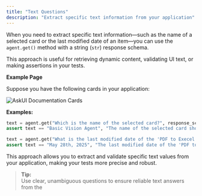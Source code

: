 ---
title: "Text Questions"
description: "Extract specific text information from your application"
---

When you need to extract specific text information—such as the name of a selected card or the last modified date of an item—you can use the `agent.get()` method with a string (`str`) response schema.

This approach is useful for retrieving dynamic content, validating UI text, or making assertions in your tests.

**Example Page**

Suppose you have the following cards in your application:

![AskUI Documentation Cards](images/card-example.png)

**Examples:**

```python
text = agent.get("Which is the name of the selected card?", response_schema=str)
assert text == "Basic Vision Agent", "The name of the selected card should be 'Basic Vision Agent'"
```

```python
text = agent.get("What is the last modified date of the 'PDF to Execel Agent'?", response_schema=str)
assert text == "May 28th, 2025", "The last modified date of the 'PDF to Execel Agent' should be 'May 28th, 2025'"
```

This approach allows you to extract and validate specific text values from your application, making your tests more precise and robust.

> **Tip:**  
> Use clear, unambiguous questions to ensure reliable text answers from the



